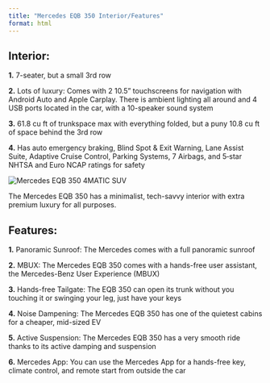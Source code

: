 ```yaml
---
title: "Mercedes EQB 350 Interior/Features"
format: html
---
```


## Interior:

**1.** 7-seater, but a small 3rd row

**2.** Lots of luxury: Comes with 2 10.5” touchscreens for navigation with Android Auto and Apple Carplay. There is ambient lighting all around and 4 USB ports located in the car, with a 10-speaker sound system

**3.** 61.8 cu ft of trunkspace max with everything folded, but a puny 10.8 cu ft of space behind the 3rd row

**4.** Has auto emergency braking, Blind Spot & Exit Warning, Lane Assist Suite, Adaptive Cruise Control, Parking Systems, 7 Airbags, and 5‑star NHTSA and Euro NCAP ratings for safety

<section class="car-section">
  <img src="images/mercedes-eqb-interior.jpg" alt="Mercedes EQB 350 4MATIC SUV" class="car-photo">
  <p>The Mercedes EQB 350 has a minimalist, tech-savvy interior with extra premium luxury for all purposes.</p>
</section>

## Features:

**1.** Panoramic Sunroof: The Mercedes comes with a full panoramic sunroof

**2.** MBUX: The Mercedes EQB 350 comes with a hands-free user assistant, the Mercedes-Benz User Experience (MBUX)

**3.** Hands-free Tailgate: The EQB 350 can open its trunk without you touching it or swinging your leg, just have your keys

**4.** Noise Dampening: The Mercedes EQB 350 has one of the quietest cabins for a cheaper, mid-sized EV

**5.** Active Suspension: The Mercedes EQB 350 has a very smooth ride thanks to its active damping and suspension

**6.** Mercedes App: You can use the Mercedes App for a hands-free key, climate control, and remote start from outside the car
